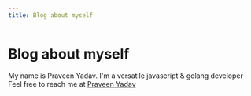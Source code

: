 ```yaml
---
title: Blog about myself
---
```


# Blog about myself

My name is Praveen Yadav. I'm a versatile javascript & golang developer
Feel free to reach me at [Praveen Yadav](https://twitter.com/osfreak)
